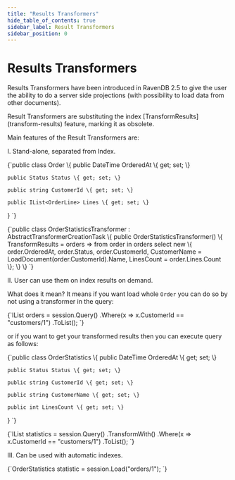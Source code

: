 ```yaml
---
title: "Results Transformers"
hide_table_of_contents: true
sidebar_label: Result Transformers
sidebar_position: 0
---
```



# Results Transformers

Results Transformers have been introduced in RavenDB 2.5 to give the user the ability to do a server side projections (with possibility to load data from other documents).

<Admonition type="note" title="">
Result Transformers are substituting the index [TransformResults](transform-results) feature, marking it as obsolete.
</Admonition>

Main features of the Result Transformers are:   

I. Stand-alone, separated from Index.   

<TabItem value="result_transformers_0" label="result_transformers_0">
<CodeBlock language="csharp">
{`public class Order
\{
	public DateTime OrderedAt \{ get; set; \}

	public Status Status \{ get; set; \}

	public string CustomerId \{ get; set; \}

	public IList<OrderLine> Lines \{ get; set; \}
\}
`}
</CodeBlock>
</TabItem>

<TabItem value="result_transformers_1" label="result_transformers_1">
<CodeBlock language="csharp">
{`public class OrderStatisticsTransformer : AbstractTransformerCreationTask<Order>
\{
	public OrderStatisticsTransformer()
	\{
		TransformResults = orders => from order in orders
									 select new
											\{
												order.OrderedAt,
												order.Status,
												order.CustomerId,
												CustomerName = LoadDocument<Customer>(order.CustomerId).Name,
												LinesCount = order.Lines.Count
											\};
	\}
\}
`}
</CodeBlock>
</TabItem>

II. User can use them on index results on demand.

What does it mean? It means if you want load whole `Order` you can do so by not using a transformer in the query:    

<TabItem value="result_transformers_3" label="result_transformers_3">
<CodeBlock language="csharp">
{`IList<Order> orders = session.Query<Order>()
	.Where(x => x.CustomerId == "customers/1")
	.ToList();
`}
</CodeBlock>
</TabItem>

or if you want to get your transformed results then you can execute query as follows:    

<TabItem value="result_transformers_2" label="result_transformers_2">
<CodeBlock language="csharp">
{`public class OrderStatistics
\{
	public DateTime OrderedAt \{ get; set; \}

	public Status Status \{ get; set; \}

	public string CustomerId \{ get; set; \}

	public string CustomerName \{ get; set; \}

	public int LinesCount \{ get; set; \}
\}
`}
</CodeBlock>
</TabItem>

<TabItem value="result_transformers_4" label="result_transformers_4">
<CodeBlock language="csharp">
{`IList<OrderStatistics> statistics = session.Query<Order>()
	.TransformWith<OrderStatisticsTransformer, OrderStatistics>()
	.Where(x => x.CustomerId == "customers/1")
	.ToList();
`}
</CodeBlock>
</TabItem>

III. Can be used with automatic indexes.   

<TabItem value="result_transformers_5" label="result_transformers_5">
<CodeBlock language="csharp">
{`OrderStatistics statistic = session.Load<OrderStatisticsTransformer, OrderStatistics>("orders/1");
`}
</CodeBlock>
</TabItem>